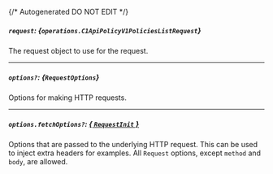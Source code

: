 {/* Autogenerated DO NOT EDIT  */}

##### `request`: *{`operations.C1ApiPolicyV1PoliciesListRequest`}*
The request object to use for the request.
<Collapsible openLabel={Labels.showProperties} closeLabel={Labels.hideProperties}>
    <C1ApiPolicyV1PoliciesListRequest/>
</Collapsible>

---
##### `options?`: *{`RequestOptions`}*
Options for making HTTP requests.

---
##### `options.fetchOptions?`: [*{ `RequestInit` }*](https://developer.mozilla.org/en-US/docs/Web/API/Request/Request#options)
Options that are passed to the underlying HTTP request. This can be used to inject extra headers for examples. All `Request` options, except `method` and `body`, are allowed.


